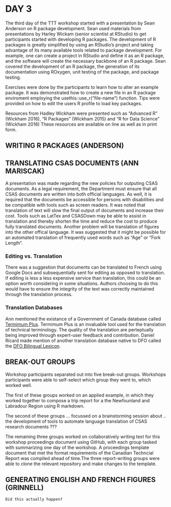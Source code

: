 # DAY 3
The third day of the TTT workshop started with a presentation by Sean Anderson on R package development. Sean used materials from presentations by Harley Wickam (senior scientist at RStudio) to get participants started with developing R packages. The development of R packages is greatly simplified by using an RStudio's project and taking advantage of its many available tools related to package development. For example, one can create a project in RStudio and define it as an R package, and the software will create the necessary backbone of an R package. Sean covered the development of an R package, the generation of its documentation using ROxygen, unit testing of the package, and package testing.

Exercises were done by the participants to learn how to alter an example package.  It was demonstrated how to create a new file in an R package enviroment employing the usethis::use_r("file-name") function.  Tips were provided on how to edit the users R profile to load key packages.

Resources from Hadley Wickham were presented such as "Advanced R" (Wickham 2016), "R Packages" (Wickham 2015) and "R for Data Science" (Wickham 2016)  These resources are available on line as well as in print form.

## WRITING **R** PACKAGES (ANDERSON)

## TRANSLATING CSAS DOCUMENTS (ANN MARISCAK)

A presentation was made regarding the new policies for outputing CSAS documents.  As a legal requirement, the Department must ensure that all CSAS documents are written into both official languages.  As well, it is required that the documents be accessible for persons with disabilities and be compatible with tools such as screen readers.  It was noted that translation of text will slow the final output of documents and increase their cost.  Tools such as LatTex and CSASDown may be able to assist in translation and thereby shorten the time and reduce the cost to produce fully translated documents.  Another problem will be translation of figures into the other offical language.  It was suggested that it might be possible for an automated translation of frequently used words such as "Age" or "Fork Length".

### Editing vs. Translation
There was a suggestion that documents can be translated to French using Google Docs and subsequentially sent for editing as opposed to translation. If editing is less a less expensive service than translation, this could be an option worth considering in some situations. Authors choosing to do this would have to ensure the integrity of the text was correctly maintained through the translation process.

### Translation Databases
Ann mentioned the existance of a Government of Canada database called [Termimum Plus](https://www.btb.termiumplus.gc.ca/tpv2alpha/alpha-eng.html?lang=eng). Termimum Plus is an invaluable tool used for the translation of technical terminology. The quality of the translation are perteptually being improved through expert-user feedback and contribution. Daniel Ricard made mention of another translation database native to DFO called the [DFO Bilingual Lexicon](http://address-needed.com).

## BREAK-OUT GROUPS

Workshop participants separated out into five break-out groups.  Workshops participants were able to self-select which group they went to, which worked well.

The first of these groups worked on an applied example, in which they worked together to compose a trip report for a the Newfounland and Labradour Region using R markdown.

The second of these groups ... focussed on a brainstorming session about .. the development of tools to automate language translation of CSAS research documents ???

The remaining three groups worked on collaboratively writing text for this workshop proceedings document using GitHub, with each group tasked with summarizing one day of the workshop. A proceedings template document that met the format requirements of the Canadian Techncial Report was compiled ahead of time.The three report-writing groups were able to clone the relevant repository and make changes to the template.

## GENERATING ENGLISH AND FRENCH FIGURES (GRINNELL)

`Did this actually happen?`


